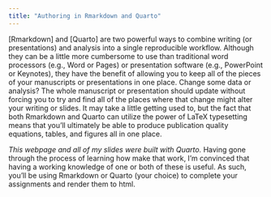 ```yaml
---
title: "Authoring in Rmarkdown and Quarto"
---
```


[Rmarkdown] and [Quarto] are two powerful ways to combine writing (or presentations) and analysis into a single reproducible workflow. Although they can be a little more cumbersome to use than traditional word processors (e.g., Word or Pages) or presentation software (e.g., PowerPoint or Keynotes), they have the benefit of allowing you to keep all of the pieces of your manuscripts or presentations in one place. Change some data or analysis? The whole manuscript or presentation should update without forcing you to try and find all of the places where that change might alter your writing or slides. It may take a little getting used to, but the fact that both Rmarkdown and Quarto can utilize the power of LaTeX typesetting means that you'll ultimately be able to produce publication quality equations, tables, and figures all in one place. 

*This webpage and all of my slides were built with Quarto.* Having gone through the process of learning how make that work, I'm convinced that having a working knowledge of one or both of these is useful. As such, you'll be using Rmarkdown or Quarto (your choice) to complete your assignments and render them to html. <!-- no links were included To help you get started here are a few links: -->

